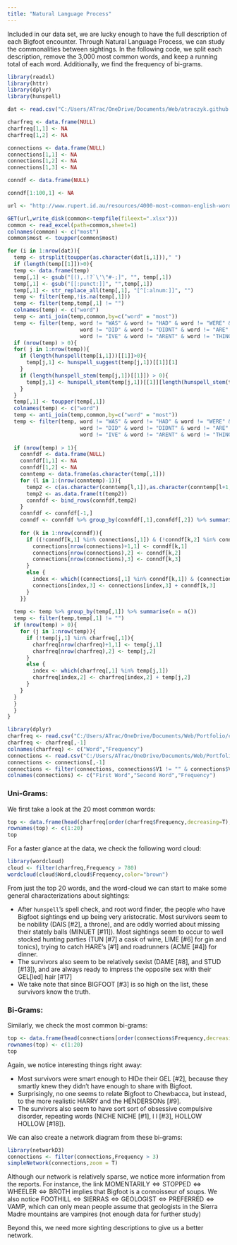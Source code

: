 ---
title: "Natural Language Process"
---

Included in our data set, we are lucky enough to have the full description of each Bigfoot encounter. Through Natural Language Process, we can study the commonalities between sightings. In the following code, we split each description, remove the 3,000 most common words, and keep a running total of each word. Additionally, we find the frequency of bi-grams. 

```{r, message=FALSE, warning=FALSE, include=TRUE,eval=FALSE}
library(readxl)
library(httr)
library(dplyr)
library(hunspell)

dat <- read.csv("C:/Users/ATrac/OneDrive/Documents/Web/atraczyk.github.io/bfro_reports_geocoded.csv")

charfreq <- data.frame(NULL)
charfreq[1,1] <- NA
charfreq[1,2] <- NA

connections <- data.frame(NULL)
connections[1,1] <- NA
connections[1,2] <- NA
connections[1,3] <- NA

conndf <- data.frame(NULL)

conndf[1:100,1] <- NA

url <- "http://www.rupert.id.au/resources/4000-most-common-english-words-xlsx.xlsx"

GET(url,write_disk(common<-tempfile(fileext=".xlsx")))
common <- read_excel(path=common,sheet=1)
colnames(common) <- c("most")
common$most <- toupper(common$most)

for (i in 1:nrow(dat)){
  temp <- strsplit(toupper(as.character(dat[i,1]))," ")
  if (length(temp[[1]])>0){
  temp <- data.frame(temp)
  temp[,1] <- gsub("[(),.!?`\'\"#-;]", "", temp[,1])
  temp[,1] <- gsub("[[:punct:]]", "",temp[,1]) 
  temp[,1] <- str_replace_all(temp[,1], "[^[:alnum:]]", "")
  temp <- filter(temp,!is.na(temp[,1]))
  temp <- filter(temp,temp[,1] != "")
  colnames(temp) <- c("word")
  temp <- anti_join(temp,common,by=c("word" = "most"))
  temp <- filter(temp, word != "WAS" & word != "HAD" & word != "WERE" & word != "IS" & word != "BEEN" & word != "AN" & word != "WENT" & word != "GOT" &
                       word != "DID" & word != "DIDNT" & word != "ARE" & word != "DONT" & word != "WASNT" & word != "HAS" & word != "&" & word != "IM" &
                       word != "IVE" & word != "ARENT" & word != "THINGS" & word != "COUNLDNT" & !grepl("*HTTPS*",temp$word))
  if (nrow(temp) > 0){
  for( j in 1:nrow(temp)){
    if (length(hunspell(temp[i,1]))[[1]]>0){
      temp[j,1] <- hunspell_suggest(temp[j,1])[[1]][1]
    }
    if (length(hunspell_stem(temp[j,1])[[1]]) > 0){
      temp[j,1] <- hunspell_stem(temp[j,1])[[1]][length(hunspell_stem(temp[j,1])[[1]])]
    }
  }
  temp[,1] <- toupper(temp[,1])
  colnames(temp) <- c("word")
  temp <- anti_join(temp,common,by=c("word" = "most"))
  temp <- filter(temp, word != "WAS" & word != "HAD" & word != "WERE" & word != "IS" & word != "BEEN" & word != "AN" & word != "WENT" & word != "GOT" &
                       word != "DID" & word != "DIDNT" & word != "ARE" & word != "DONT" & word != "WASNT" & word != "HAS" & word != "&" & word != "IM" &
                       word != "IVE" & word != "ARENT" & word != "THINGS" & word != "COUNLDNT" & !grepl("*HTTPS*",temp$word))
  
  if (nrow(temp) > 1){
    connfdf <- data.frame(NULL)
    connfdf[1,1] <- NA
    connfdf[1,2] <- NA
    conntemp <- data.frame(as.character(temp[,1]))
    for (l in 1:(nrow(conntemp)-1)){
      temp2 <- c(as.character(conntemp[l,1]),as.character(conntemp[l+1,1]))
      temp2 <- as.data.frame(t(temp2))
      connfdf <- bind_rows(connfdf,temp2)
    }
    connfdf <- connfdf[-1,]
    conndf <- connfdf %>% group_by(connfdf[,1],connfdf[,2]) %>% summarise(n=n())
    
    for (k in 1:nrow(conndf)){
      if ((!conndf[k,1] %in% connections[,1]) & (!conndf[k,2] %in% connections[,2])){
        connections[nrow(connections)+1,1] <- conndf[k,1]
        connections[nrow(connections),2] <- conndf[k,2]
        connections[nrow(connections),3] <- conndf[k,3]
      }
      else {
        index <- which((connections[,1] %in% conndf[k,1]) & (connections[,2] %in% conndf[k,2]))
        connections[index,3] <- connections[index,3] + conndf[k,3]
      }
    }}
  
  temp <- temp %>% group_by(temp[,1]) %>% summarise(n = n())
  temp <- filter(temp,temp[,1] != "")
  if (nrow(temp) > 0){
    for (j in 1:nrow(temp)){
      if (!temp[j,1] %in% charfreq[,1]){
        charfreq[nrow(charfreq)+1,1] <- temp[j,1]
        charfreq[nrow(charfreq),2] <- temp[j,2]
      }
      else {
        index <- which(charfreq[,1] %in% temp[j,1])
        charfreq[index,2] <- charfreq[index,2] + temp[j,2]
      }
    }
  }
  }
  }
}


```
```{r, message=FALSE, warning=FALSE, include=FALSE}
library(dplyr)
charfreq <- read.csv("C:/Users/ATrac/OneDrive/Documents/Web/Portfolio/charfreq.csv")
charfreq <- charfreq[,-1]
colnames(charfreq) <- c("Word","Frequency")
connections <- read.csv("C:/Users/ATrac/OneDrive/Documents/Web/Portfolio/connections.csv")
connections <- connections[,-1]
connections <- filter(connections, connections$V1 != "" & connections$V2 != "")
colnames(connections) <- c("First Word","Second Word","Frequency")
```

### Uni-Grams:

We first take a look at the 20 most common words:
```{r, echo=FALSE}
top <- data.frame(head(charfreq[order(charfreq$Frequency,decreasing=T),],20))
rownames(top) <- c(1:20)
top
```
  
For a faster glance at the data, we check the following word cloud:
```{r, message=FALSE, warning=FALSE}
library(wordcloud)
cloud <- filter(charfreq,Frequency > 780)
wordcloud(cloud$Word,cloud$Frequency,color="brown")
```

From just the top 20 words, and the word-cloud we can start to make some general characterizations about sightings:

  * After `hunspell`'s spell check, and root word finder, the people who have Bigfoot sightings end up being very aristocratic. Most survivors seem to be nobility (DAIS [#2], a throne), and are oddly worried about missing their stately balls (MINUET [#11]). Most sightings seem to occur to well stocked hunting parties (TUN [#7] a cask of wine, LIME [#6] for gin and tonics), trying to catch HARE's [#1] and roadrunners (ACME [#4]) for dinner.
  * The survivors also seem to be relatively sexist (DAME [#8], and STUD [#13]), and are always ready to impress the opposite sex with their GEL[led] hair [#17]
  * We take note that since BIGFOOT [#3] is so high on the list, these survivors know the truth.

### Bi-Grams:

Similarly, we check the most common bi-grams:
```{r, echo=FALSE}
top <- data.frame(head(connections[order(connections$Frequency,decreasing=T),],20))
rownames(top) <- c(1:20)
top
```

Again, we notice interesting things right away:

  * Most survivors were smart enough to HIDe their GEL [#2], because they smartly knew they didn't have enough to share with Bigfoot.
  * Surprisingly, no one seems to relate Bigfoot to Chewbacca, but instead, to the more realistic HARRY and the HENDERSONs [#9].
  * The survivors also seem to have sort sort of obsessive compulsive disorder, repeating words (NICHE NICHE [#1], l l [#3], HOLLOW HOLLOW [#18]).
  
We can also create a network diagram from these bi-grams:
```{r, message=FALSE, warning=FALSE}
library(networkD3)
connections <- filter(connections,Frequency > 3)
simpleNetwork(connections,zoom = T)
```

Although our network is relatively sparse, we notice more information from the reports. For instance, the link $\text{MOMENTARILY} \Leftrightarrow \text{STOPPED} \Leftrightarrow \text{WHEELER} \Leftrightarrow \text{BROTH}$ implies that Bigfoot is a connoisseur of soups. We also notice $\text{FOOTHILL} \Leftrightarrow \text{SIERRAS} \Leftrightarrow \text{GEOLOGIST} \Leftrightarrow \text{PREFERRED} \Leftrightarrow \text{VAMP}$, which can only mean people assume that geologists in the Sierra Madre mountains are vampires (not enough data for further study)

Beyond this, we need more sighting descriptions to give us a better network.